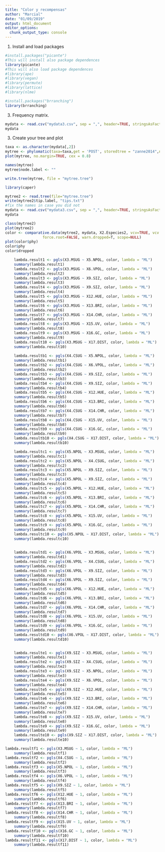 ```yaml
---
title: "Color y recompensas"
author: "Marcial"
date: "01/09/2019"
output: html_document
editor_options: 
  chunk_output_type: console
---
```

1. Install and load packages

```r
#install.packages("picante")
#This will install also package dependences
library(picante)
#This will also load package dependences
#library(ape)
#library(vegan)
#library(permute)
#library(lattice)
#library(nlme)

#install.packages("brranching")
library(brranching)

```


3. Frequency matrix.

```r
mydata <- read.csv("mydata3.csv", sep = ",", header=TRUE, stringsAsFactors=FALSE, fileEncoding="latin1")
mydata

```



3. Create your tree and plot

```r

taxa <- as.character(mydata[,2])
mytree <- phylomatic(taxa=taxa,get = 'POST', storedtree = "zanne2014",nodes = FALSE)
plot(mytree, no.margin=TRUE, cex = 0.8)

names(mytree)
mytree$node.label <- ""

write.tree(mytree, file = "mytree.tree")

```



```r
library(caper)

mytree2 <- read.tree(file="mytree.tree")
write(mytree2$tip.label, "tips.txt")
#fix the names in case you did not
mydata <- read.csv("mydata3.csv", sep = ",", header=TRUE, stringsAsFactors=FALSE, fileEncoding="latin1")
mydata

class(mytree2)
plot(mytree2)
color <- comparative.data(mytree2, mydata, X2.Especies2, vcv=TRUE, vcv.dim=2, na.omit=F, 
	             force.root=FALSE, warn.dropped=T, scope=NULL)
plot(color$phy)
color$phy
color$dropped

    lambda.result1 <- pgls(X3.MSUG ~ X5.NPOL, color, lambda = "ML")
    summary(lambda.result1)
    lambda.result2 <- pgls(X3.MSUG ~ X6.VPOL, color, lambda = "ML")
    summary(lambda.result2)
    lambda.result3 <- pgls(X3.MSUG ~ X9.SIZ, color, lambda = "ML")
    summary(lambda.result3)
    lambda.result4 <- pgls(X3.MSUG ~ X9.SIZ, color, lambda = "ML")
    summary(lambda.result4)
    lambda.result5 <- pgls(X3.MSUG ~ X12.HUE, color, lambda = "ML")
    summary(lambda.result5)
    lambda.result6 <- pgls(X3.MSUG ~ X13.BRI, color, lambda = "ML")
    summary(lambda.result6)
    lambda.result7 <- pgls(X3.MSUG ~ X14.CHR, color, lambda = "ML")
    summary(lambda.result7)
    lambda.result8 <- pgls(X3.MSUG ~ X15.UV, color, lambda = "ML")
    summary(lambda.result8)
    lambda.result9 <- pgls(X3.MSUG ~ X16.GC, color, lambda = "ML")
    summary(lambda.result9)
    lambda.result10 <- pgls(X3.MSUG ~ X17.DIST, color, lambda = "ML")
    summary(lambda.result10)
    
    lambda.resultb1 <- pgls(X4.CSUG ~ X5.NPOL, color, lambda = "ML")
    summary(lambda.resultb1)
    lambda.resultb2 <- pgls(X4.CSUG ~ X6.VPOL, color, lambda = "ML")
    summary(lambda.resultb2)
    lambda.resultb3 <- pgls(X4.CSUG ~ X9.SIZ, color, lambda = "ML")
    summary(lambda.resultb3)
    lambda.resultb4 <- pgls(X4.CSUG ~ X9.SIZ, color, lambda = "ML")
    summary(lambda.resultb4)
    lambda.resultb5 <- pgls(X4.CSUG ~ X12.HUE, color, lambda = "ML")
    summary(lambda.resultb5)
    lambda.resultb6 <- pgls(X4.CSUG ~ X13.BRI, color, lambda = "ML")
    summary(lambda.resultb6)
    lambda.resultb7 <- pgls(X4.CSUG ~ X14.CHR, color, lambda = "ML")
    summary(lambda.resultb7)
    lambda.resultb8 <- pgls(X4.CSUG ~ X15.UV, color, lambda = "ML")
    summary(lambda.resultb8)
    lambda.resultb9 <- pgls(X4.CSUG ~ X16.GC, color, lambda = "ML")
    summary(lambda.resultb9)
    lambda.resultb10 <- pgls(X4.CSUG ~ X17.DIST, color, lambda = "ML")
    summary(lambda.resultb10)

    lambda.resultc1 <- pgls(X5.NPOL ~ X3.MSUG, color, lambda = "ML")
    summary(lambda.resultc1)
    lambda.resultc2 <- pgls(X5.NPOL ~ X4.CSUG, color, lambda = "ML")
    summary(lambda.resultc2)
    lambda.resultc3 <- pgls(X5.NPOL ~ X9.SIZ, color, lambda = "ML")
    summary(lambda.resultc3)
    lambda.resultc4 <- pgls(X5.NPOL ~ X9.SIZ, color, lambda = "ML")
    summary(lambda.resultc4)
    lambda.resultc5 <- pgls(X5.NPOL ~ X12.HUE, color, lambda = "ML")
    summary(lambda.resultc5)
    lambda.resultc6 <- pgls(X5.NPOL ~ X13.BRI, color, lambda = "ML")
    summary(lambda.resultc6)
    lambda.resultc7 <- pgls(X5.NPOL ~ X14.CHR, color, lambda = "ML")
    summary(lambda.resultc7)
    lambda.resultc8 <- pgls(X5.NPOL ~ X15.UV, color, lambda = "ML")
    summary(lambda.resultc8)
    lambda.resultc9 <- pgls(X5.NPOL ~ X16.GC, color, lambda = "ML")
    summary(lambda.resultc9)
    lambda.resultc10 <- pgls(X5.NPOL ~ X17.DIST, color, lambda = "ML")
    summary(lambda.resultc10)
    
    
    lambda.resultd1 <- pgls(X6.VPOL ~ X3.MSUG, color, lambda = "ML")
    summary(lambda.resultd1)
    lambda.resultd2 <- pgls(X6.VPOL ~ X4.CSUG, color, lambda = "ML")
    summary(lambda.resultd2)
    lambda.resultd3 <- pgls(X6.VPOL ~ X9.SIZ, color, lambda = "ML")
    summary(lambda.resultd3)
    lambda.resultd4 <- pgls(X6.VPOL ~ X9.SIZ, color, lambda = "ML")
    summary(lambda.resultd4)
    lambda.resultd5 <- pgls(X6.VPOL ~ X12.HUE, color, lambda = "ML")
    summary(lambda.resultd5)
    lambda.resultd6 <- pgls(X6.VPOL ~ X13.BRI, color, lambda = "ML")
    summary(lambda.resultd6)
    lambda.resultd7 <- pgls(X6.VPOL ~ X14.CHR, color, lambda = "ML")
    summary(lambda.resultd7)
    lambda.resultd8 <- pgls(X6.VPOL ~ X15.UV, color, lambda = "ML")
    summary(lambda.resultd8)
    lambda.resultd9 <- pgls(X6.VPOL ~ X16.GC, color, lambda = "ML")
    summary(lambda.resultd9)
    lambda.resultd10 <- pgls(X6.VPOL ~ X17.DIST, color, lambda = "ML")
    summary(lambda.resultd10)

    
    lambda.resulte1 <- pgls(X9.SIZ ~ X3.MSUG, color, lambda = "ML")
    summary(lambda.resulte1)
    lambda.resulte2 <- pgls(X9.SIZ ~ X4.CSUG, color, lambda = "ML")
    summary(lambda.resulte2)
    lambda.resulte3 <- pgls(X9.SIZ ~ X5.NPOL, color, lambda = "ML")
    summary(lambda.resulte3)
    lambda.resulte4 <- pgls(X9.SIZ ~ X6.VPOL, color, lambda = "ML")
    summary(lambda.resulte4)
    lambda.resulte5 <- pgls(X9.SIZ ~ X12.HUE, color, lambda = "ML")
    summary(lambda.resulte5)
    lambda.resulte6 <- pgls(X9.SIZ ~ X13.BRI, color, lambda = "ML")
    summary(lambda.resulte6)
    lambda.resulte7 <- pgls(X9.SIZ ~ X14.CHR, color, lambda = "ML")
    summary(lambda.resulte7)
    lambda.resulte8 <- pgls(X9.SIZ ~ X15.UV, color, lambda = "ML")
    summary(lambda.resulte8)
    lambda.resulte9 <- pgls(X9.SIZ ~ X16.GC, color, lambda = "ML")
    summary(lambda.resulte9)
    lambda.resulte10 <- pgls(X9.SIZ ~ X17.DIST, color, lambda = "ML")
    summary(lambda.resulte10)

```




```r

lambda.resultf1 <- pgls(X3.MSUG ~ 1, color, lambda = "ML")
    summary(lambda.resultf1)
lambda.resultf2 <- pgls(X4.CSUG ~ 1, color, lambda = "ML")
    summary(lambda.resultf2)
lambda.resultf3 <- pgls(X5.NPOL ~ 1, color, lambda = "ML")
    summary(lambda.resultf3)
lambda.resultf4 <- pgls(X6.VPOL ~ 1, color, lambda = "ML")
    summary(lambda.resultf4)
lambda.resultf5 <- pgls(X9.SIZ ~ 1, color, lambda = "ML")
    summary(lambda.resultf5)
lambda.resultf6 <- pgls(X12.HUE ~ 1, color, lambda = "ML")
    summary(lambda.resultf6)
lambda.resultf7 <- pgls(X13.BRI ~ 1, color, lambda = "ML")
    summary(lambda.resultf7)
lambda.resultf8 <- pgls(X14.CHR ~ 1, color, lambda = "ML")
    summary(lambda.resultf8)
lambda.resultf9 <- pgls(X15.UV ~ 1, color, lambda = "ML")
    summary(lambda.resultf9)
lambda.resultf10 <- pgls(X16.GC ~ 1, color, lambda = "ML")
    summary(lambda.resultf10)
lambda.resultf11 <- pgls(X17.DIST ~ 1, color, lambda = "ML")
    summary(lambda.resultf11)
    
    


    
```

